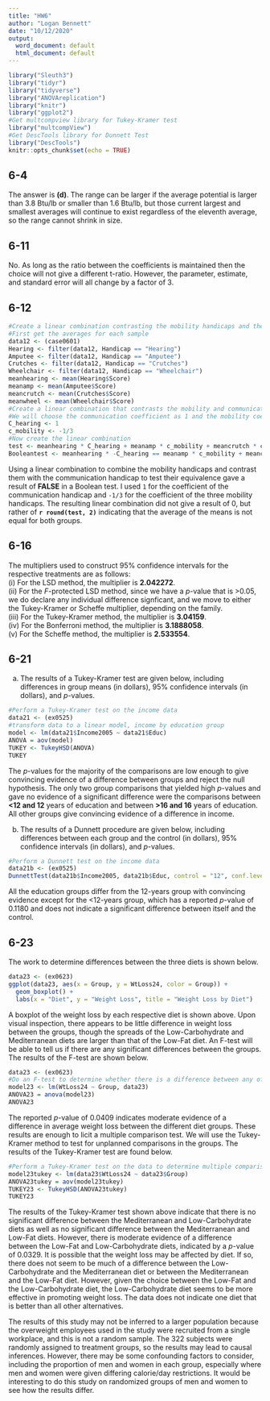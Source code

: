 ```yaml
---
title: "HW6"
author: "Logan Bennett"
date: "10/12/2020"
output:
  word_document: default
  html_document: default
---
```


```r
library("Sleuth3")
library("tidyr")
library("tidyverse")
library("ANOVAreplication")
library("knitr")
library("ggplot2")
#Get multcompview library for Tukey-Kramer test
library("multcompView")
#Get DescTools library for Dunnett Test
library("DescTools")
knitr::opts_chunk$set(echo = TRUE)
```

## 6-4

The answer is **(d)**. The range can be larger if the average potential is larger than 3.8 Btu/lb or smaller than 1.6 Btu/lb, but those current largest and smallest averages will continue to exist regardless of the eleventh average, so the range cannot shrink in size.


## 6-11

No. As long as the ratio between the coefficients is maintained then the choice will not give a different t-ratio. However, the parameter, estimate, and standard error will all change by a factor of 3.

## 6-12

```r
#Create a linear combination contrasting the mobility handicaps and the communication handicap
#First get the averages for each sample
data12 <- (case0601)
Hearing <- filter(data12, Handicap == "Hearing")
Amputee <- filter(data12, Handicap == "Amputee")
Crutches <- filter(data12, Handicap == "Crutches")
Wheelchair <- filter(data12, Handicap == "Wheelchair")
meanhearing <- mean(Hearing$Score)
meanamp <- mean(Amputee$Score)
meancrutch <- mean(Crutches$Score)
meanwheel <- mean(Wheelchair$Score)
#Create a linear combination that contrasts the mobility and communications handicaps
#We will choose the communication coefficient as 1 and the mobility coefficients as -1/3
C_hearing <- 1
c_mobility <- -1/3
#Now create the linear combination
test <- meanhearing * C_hearing + meanamp * c_mobility + meancrutch * c_mobility + meanwheel * c_mobility
Booleantest <- meanhearing * -C_hearing == meanamp * c_mobility + meancrutch * c_mobility + meanwheel * c_mobility
```

Using a linear combination to combine the mobility handicaps and contrast them with the communication handicap to test their equivalence gave a result of **FALSE** in a Boolean test. I used `1` for the coefficient of the communication handicap and `-1/3` for the coefficient of the three mobility handicaps. The resulting linear combination did not give a result of 0, but rather of **`r round(test, 2)`** indicating that the average of the means is not equal for both groups.

## 6-16

The multipliers used to construct 95% confidence intervals for the respective treatments are as follows:  
(i) For the LSD method, the multiplier is **2.042272**.  
(ii) For the *F*-protected LSD method, since we have a *p*-value that is >0.05, we do declare any individual difference signficant, and we move to either the Tukey-Kramer or Scheffe multiplier, depending on the family.  
(iii) For the Tukey-Kramer method, the multiplier is **3.04159**.  
(iv) For the Bonferroni method, the multiplier is **3.1888058**.  
(v) For the Scheffe method, the multiplier is **2.533554**.

## 6-21

a. The results of a Tukey-Kramer test are given below, including differences in group means (in dollars), 95% confidence intervals (in dollars), and *p*-values. 

```r
#Perform a Tukey-Kramer test on the income data
data21 <- (ex0525)
#transform data to a linear model, income by education group
model <- lm(data21$Income2005 ~ data21$Educ)
ANOVA = aov(model)
TUKEY <- TukeyHSD(ANOVA)
TUKEY
```
The *p*-values for the majority of the comparisons are low enough to give convincing evidence of a difference between groups and reject the null hypothesis. The only two group comparisons that yielded high *p*-values and gave no evidence of a significant difference were the comparisons between **<12 and 12** years of education and between **>16 and 16** years of education. All other groups give convincing evidence of a difference in income.

b. The results of a Dunnett procedure are given below, including differences between each group and the control (in dollars), 95% confidence intervals (in dollars), and *p*-values.

```r
#Perform a Dunnett test on the income data
data21b <- (ex0525)
DunnettTest(data21b$Income2005, data21b$Educ, control = "12", conf.level = 0.95)

```
All the education groups differ from the 12-years group with convincing evidence except for the <12-years group, which has a reported *p*-value of 0.1180 and does not indicate a significant difference between itself and the control.

## 6-23

The work to determine differences between the three diets is shown below.

```r
data23 <- (ex0623)
ggplot(data23, aes(x = Group, y = WtLoss24, color = Group)) +
  geom_boxplot() +
  labs(x = "Diet", y = "Weight Loss", title = "Weight Loss by Diet")

```

A boxplot of the weight loss by each respective diet is shown above. Upon visual inspection, there appears to be little difference in weight loss between the groups, though the spreads of the Low-Carbohydrate and Mediterranean diets are larger than that of the Low-Fat diet. An F-test will be able to tell us if there are any significant differences between the groups. The results of the F-test are shown below.

```r
data23 <- (ex0623)
#Do an F-test to determine whether there is a difference between any of the groups
model23 <- lm(WtLoss24 ~ Group, data23)
ANOVA23 = anova(model23)
ANOVA23
```

The reported *p*-value of 0.0409 indicates moderate evidence of a difference in average weight loss between the different diet groups. These results are enough to licit a multiple comparison test. We will use the Tukey-Kramer method to test for unplanned comparisons in the groups. The results of the Tukey-Kramer test are found below.

```r
#Perform a Tukey-Kramer test on the data to determine multiple comparisons between the diets
model23tukey <- lm(data23$WtLoss24 ~ data23$Group)
ANOVA23tukey = aov(model23tukey)
TUKEY23 <- TukeyHSD(ANOVA23tukey)
TUKEY23
```

The results of the Tukey-Kramer test shown above indicate that there is no significant difference between the Mediterranean and Low-Carbohydrate diets as well as no significant difference between the Mediterranean and Low-Fat diets. However, there is moderate evidence of a difference between the Low-Fat and Low-Carbohydrate diets, indicated by a *p*-value of 0.0329. It is possible that the weight loss may be affected by diet. If so, there does not seem to be much of a difference between the Low-Carbohydrate and the Mediterranean diet or between the Mediterranean and the Low-Fat diet. However, given the choice between the Low-Fat and the Low-Carbohydrate diet, the Low-Carbohydrate diet seems to be more effective in promoting weight loss. The data does not indicate one diet that is better than all other alternatives.

The results of this study may not be inferred to a larger population because the overweight employees used in the study were recruited from a single workplace, and this is not a random sample. The 322 subjects were randomly assigned to treatment groups, so the results may lead to causal inferences. However, there may be some confounding factors to consider, including the proportion of men and women in each group, especially where men and women were given differing calorie/day restrictions. It would be interesting to do this study on randomized groups of men and women to see how the results differ.



